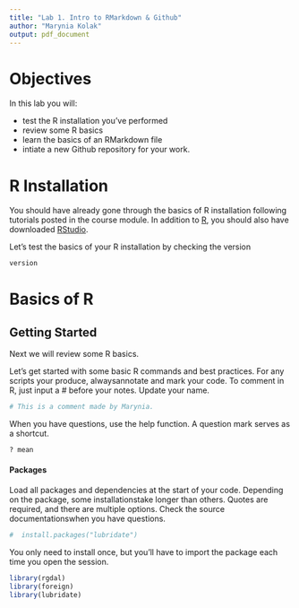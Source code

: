 ```yaml
---
title: "Lab 1. Intro to RMarkdown & Github"
author: "Marynia Kolak"
output: pdf_document
---
```


# Objectives
In this lab you will:

* test the R installation you've performed
* review some R basics
* learn the basics of an RMarkdown file
* intiate a new Github repository for your work.


# R Installation
You should have already gone through the basics of R installation following tutorials posted in the course module. In addition to [R](), you should also have downloaded [RStudio](). 

Let's test the basics of your R installation by checking the version
```r
version
```

# Basics of R

## Getting Started
Next we will review some R basics. 

Let’s get started with some basic R commands and best practices. For any scripts your produce, alwaysannotate and mark your code. To comment in R, just input a # before your notes. Update your name.
```r
# This is a comment made by Marynia.
```


When you have questions, use the help function. A question mark serves as a shortcut.
```r
? mean
```


#### Packages
Load all packages and dependencies at the start of your code. Depending on the package, some installationstake longer than others. Quotes are required, and there are multiple options. Check the source documentationswhen you have questions.
```r
#  install.packages("lubridate")
```


You only need to install once, but you’ll have to import the package each time you open the session.
```r
library(rgdal)
library(foreign)
library(lubridate)
```
